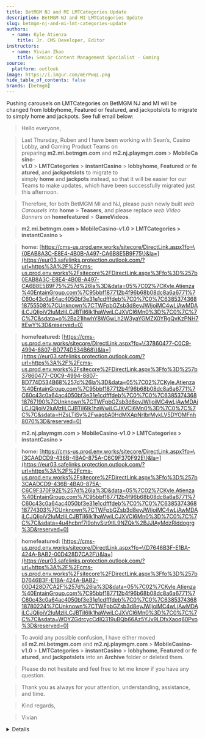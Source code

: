 ```yaml
---
title: BetMGM NJ and MI LMTCategories Update
description: BetMGM NJ and MI LMTCategories Update
slug: betmgm-nj-and-mi-lmt-categories-update
authors:
  - name: Kyle Atienza
    title: Jr. CMS Developer, Editor
instructors: 
  - name: Vivian Zhao
    title: Senior Content Management Specialist - Gaming
source: 
  platform: outlook
image: https://i.imgur.com/mErPwqL.png
hide_table_of_contents: false
brands: [betmgm]
---
```


Pushing carousels on LMTCategories on BetMGM NJ and MI will be changed from lobbyhome, Featured or featured, and jackpotslots to migrate to simply home and jackpots. See full email below:

> Hello everyone,

> Last Thursday, Ruben and I have been working with Sean’s, Casino Lobby, and Gaming Product Teams on preparing **m2.mi.betmgm.com** and **m2.nj.playmgm.com** > **MobileCasino-v1.0** > **LMTCategories** > **instantCasino** > **lobbyhome**, **Featured** or **featured**, and **jackpotslots** to migrate to simply **home** and **jackpots** instead, so that it will be easier for our Teams to make updates, which have been successfully migrated just this afternoon.

> Therefore, for both BetMGM MI and NJ, please push newly built *web Carousels* into **home** > **Teasers**, and please replace *web Video Banners* on **homefeatured** > **GameVideos**.

> **m2.mi.betmgm.com > MobileCasino-v1.0 > LMTCategories > instantCasino >**

> **home:** [https://cms-us.prod.env.works/sitecore/DirectLink.aspx?fo=\{0EAB8A3C-E8E4-4B0B-A497-CA6B8E5B9F75\}&la=](https://eur03.safelinks.protection.outlook.com/?url=https%3A%2F%2Fcms-us.prod.env.works%2Fsitecore%2FDirectLink.aspx%3Ffo%3D%257b0EAB8A3C-E8E4-4B0B-A497-CA6B8E5B9F75%257d%26la%3D&data=05%7C02%7CKyle.Atienza%40EntainGroup.com%7C95bbf187712b4f96b68b08dc8a6a6771%7C60c43c0a64ac4050bf3e31e1cdfffdeb%7C0%7C0%7C638537436818755508%7CUnknown%7CTWFpbGZsb3d8eyJWIjoiMC4wLjAwMDAiLCJQIjoiV2luMzIiLCJBTiI6Ik1haWwiLCJXVCI6Mn0%3D%7C0%7C%7C%7C&sdata=o%2Ba21IhwhY8WGwLh2W3yaYGMZX0YRgQvKzPNH7ltEwY%3D&reserved=0)

> **homefeatured:** [https://cms-us.prod.env.works/sitecore/DirectLink.aspx?fo=\{37860477-C0C9-4994-8807-BD774D534B68\}&la=](https://eur03.safelinks.protection.outlook.com/?url=https%3A%2F%2Fcms-us.prod.env.works%2Fsitecore%2FDirectLink.aspx%3Ffo%3D%257b37860477-C0C9-4994-8807-BD774D534B68%257d%26la%3D&data=05%7C02%7CKyle.Atienza%40EntainGroup.com%7C95bbf187712b4f96b68b08dc8a6a6771%7C60c43c0a64ac4050bf3e31e1cdfffdeb%7C0%7C0%7C638537436818767190%7CUnknown%7CTWFpbGZsb3d8eyJWIjoiMC4wLjAwMDAiLCJQIjoiV2luMzIiLCJBTiI6Ik1haWwiLCJXVCI6Mn0%3D%7C0%7C%7C%7C&sdata=HZsLTiSv%2FwagbA0HdMXApNrIbrMykLV5DYOMFnh8070%3D&reserved=0)

> **m2.nj.playmgm.com > MobileCasino-v1.0 > LMTCategories > instantCasino >**

> **home:** [https://cms-us.prod.env.works/sitecore/DirectLink.aspx?fo=\{3CAADCD9-436B-4BA0-875A-C6C9F370F92E\}&la=](https://eur03.safelinks.protection.outlook.com/?url=https%3A%2F%2Fcms-us.prod.env.works%2Fsitecore%2FDirectLink.aspx%3Ffo%3D%257b3CAADCD9-436B-4BA0-875A-C6C9F370F92E%257d%26la%3D&data=05%7C02%7CKyle.Atienza%40EntainGroup.com%7C95bbf187712b4f96b68b08dc8a6a6771%7C60c43c0a64ac4050bf3e31e1cdfffdeb%7C0%7C0%7C638537436818774303%7CUnknown%7CTWFpbGZsb3d8eyJWIjoiMC4wLjAwMDAiLCJQIjoiV2luMzIiLCJBTiI6Ik1haWwiLCJXVCI6Mn0%3D%7C0%7C%7C%7C&sdata=4u4hcbnf7l9ohvSiz9tlL9NZQk%2BJJIAyMdzRlddogrg%3D&reserved=0)

> **homefeatured:** [https://cms-us.prod.env.works/sitecore/DirectLink.aspx?fo=\{D7646B3F-E1BA-424A-BAB2-00D428D7CA2F\}&la=](https://eur03.safelinks.protection.outlook.com/?url=https%3A%2F%2Fcms-us.prod.env.works%2Fsitecore%2FDirectLink.aspx%3Ffo%3D%257bD7646B3F-E1BA-424A-BAB2-00D428D7CA2F%257d%26la%3D&data=05%7C02%7CKyle.Atienza%40EntainGroup.com%7C95bbf187712b4f96b68b08dc8a6a6771%7C60c43c0a64ac4050bf3e31e1cdfffdeb%7C0%7C0%7C638537436818780224%7CUnknown%7CTWFpbGZsb3d8eyJWIjoiMC4wLjAwMDAiLCJQIjoiV2luMzIiLCJBTiI6Ik1haWwiLCJXVCI6Mn0%3D%7C0%7C%7C%7C&sdata=WOYZGdrcycCdIQ319uBQb66Az5YJv9LDfxXaoq60Pvo%3D&reserved=0)

> To avoid any possible confusion, I have either moved all **m2.mi.betmgm.com** and **m2.nj.playmgm.com** > **MobileCasino-v1.0** > **LMTCategories** > **instantCasino** > **lobbyhome**, **Featured** or **featured**, and **jackpotslots** into an **Archive** folder or deleted them.

> Please do not hesitate and feel free to let me know if you have any question.

> Thank you as always for your attention, understanding, assistance, and time.

> Kind regards,

> Vivian

<Details summary="Source">
![](https://res.cloudinary.com/dlfu36fiw/image/upload/v1718267075/updates/betmgm-nj-and-mi-lmt-categories-update/email_h3zicw.png)
</Details>

